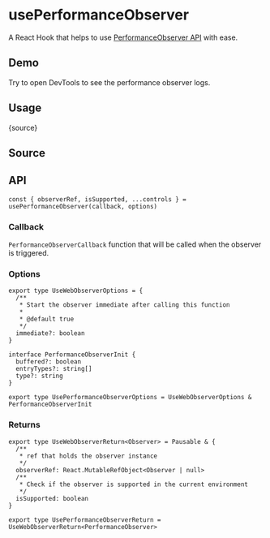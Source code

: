 # usePerformanceObserver


<HooksType category="Browser" pausable isSupported lowLevel />

A React Hook that helps to use [PerformanceObserver API](https://developer.mozilla.org/en-US/docs/Web/API/PerformanceObserver) with ease.

## Demo

Try to open DevTools to see the performance observer logs.


<App />

## Usage


<RawCode>{source}</RawCode>

## Source


<Source />

## API

```tsx
const { observerRef, isSupported, ...controls } = usePerformanceObserver(callback, options)
```

### Callback

`PerformanceObserverCallback` function that will be called when the observer is triggered.

### Options

```tsx
export type UseWebObserverOptions = {
  /**
   * Start the observer immediate after calling this function
   *
   * @default true
   */
  immediate?: boolean
}

interface PerformanceObserverInit {
  buffered?: boolean
  entryTypes?: string[]
  type?: string
}

export type UsePerformanceObserverOptions = UseWebObserverOptions & PerformanceObserverInit
```

### Returns


<Tip type="pausable" />

```tsx
export type UseWebObserverReturn<Observer> = Pausable & {
  /**
   * ref that holds the observer instance
   */
  observerRef: React.MutableRefObject<Observer | null>
  /**
   * Check if the observer is supported in the current environment
   */
  isSupported: boolean
}

export type UsePerformanceObserverReturn = UseWebObserverReturn<PerformanceObserver>
```
